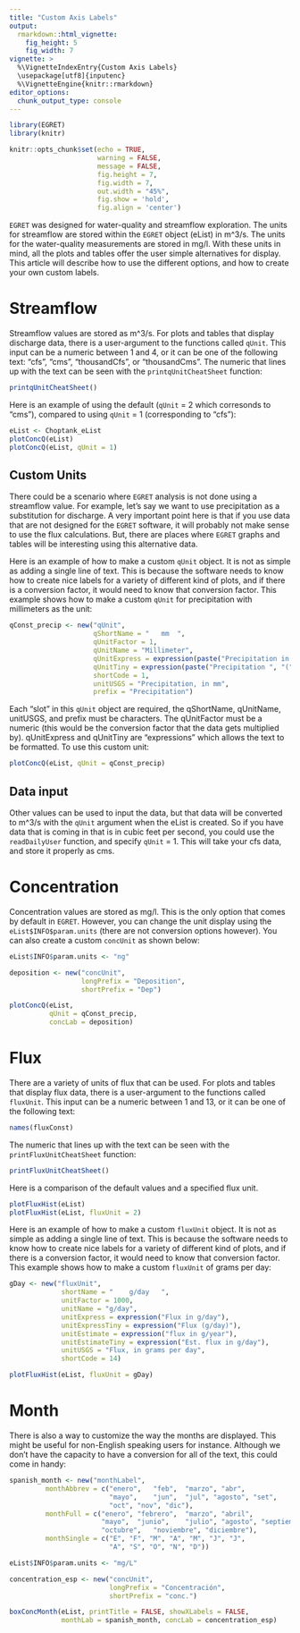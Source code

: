 ```yaml
---
title: "Custom Axis Labels"
output: 
  rmarkdown::html_vignette:
    fig_height: 5
    fig_width: 7
vignette: >
  %\VignetteIndexEntry{Custom Axis Labels}
  \usepackage[utf8]{inputenc}
  %\VignetteEngine{knitr::rmarkdown}
editor_options: 
  chunk_output_type: console
---
```


```r
library(EGRET)
library(knitr)

knitr::opts_chunk$set(echo = TRUE, 
                      warning = FALSE, 
                      message = FALSE,
                      fig.height = 7,
                      fig.width = 7,
                      out.width = "45%",
                      fig.show = 'hold',
                      fig.align = 'center')
```

`EGRET` was designed for water-quality and streamflow exploration. The units for streamflow are stored within the `EGRET` object (eList) in m^3/s. The units for the water-quality measurements are stored in mg/l. With these units in mind, all the plots and tables offer the user simple alternatives for display. This article will describe how to use the different options, and how to create your own custom labels.

# Streamflow

Streamflow values are stored as m^3/s. For plots and tables that display discharge data, there is a user-argument to the functions called `qUnit`. This input can be a numeric between 1 and 4, or it can be one of the following text: "cfs", "cms", "thousandCfs", or "thousandCms". The numeric that lines up with the text can be seen with the `printqUnitCheatSheet` function:

```r
printqUnitCheatSheet()
```

Here is an example of using the default (`qUnit` = 2 which corresonds to "cms"), compared to using `qUnit` = 1 (corresponding to "cfs"):

```r
eList <- Choptank_eList
plotConcQ(eList)
plotConcQ(eList, qUnit = 1)
```

## Custom Units

There could be a scenario where `EGRET` analysis is not done using a streamflow value. For example, let's say we want to use precipitation as a substitution for discharge. A very important point here is that if you use data that are not designed for the `EGRET` software, it will probably not make sense to use the flux calculations. But, there are places where `EGRET` graphs and tables will be interesting using this alternative data. 

Here is an example of how to make a custom `qUnit` object. It is not as simple as adding a single line of text. This is because the software needs to know how to create nice labels for a variety of different kind of plots, and if there is a conversion factor, it would need to know that conversion factor. This example shows how to make a custom `qUnit` for precipitation with millimeters as the unit:

```r
qConst_precip <- new("qUnit",
                     qShortName = "   mm  ",
                     qUnitFactor = 1,
                     qUnitName = "Millimeter",
                     qUnitExpress = expression(paste("Precipitation in ",mm)),
                     qUnitTiny = expression(paste("Precipitation ", "(", mm, ")")),
                     shortCode = 1,
                     unitUSGS = "Precipitation, in mm",
                     prefix = "Precipitation")

```

Each "slot" in this `qUnit` object are required, the qShortName, qUnitName, unitUSGS, and prefix must be characters. The qUnitFactor must be a numeric (this would be the conversion factor that the data gets multiplied by). qUnitExpress and qUnitTiny are "expressions" which allows the text to be formatted. To use this custom unit:

```r
plotConcQ(eList, qUnit = qConst_precip)
```

## Data input

Other values can be used to input the data, but that data will be converted to m^3/s with the `qUnit` argument when the eList is created. So if you have data that is coming in that is in cubic feet per second, you could use the `readDailyUser` function, and specify `qUnit` = 1. This will take your cfs data, and store it properly as cms.

# Concentration

Concentration values are stored as mg/l. This is the only option that comes by default in `EGRET`. However, you can change the unit display using the `eList$INFO$param.units` (there are not conversion options however). You can also create a custom `concUnit` as shown below:

```r
eList$INFO$param.units <- "ng"

deposition <- new("concUnit",
                  longPrefix = "Deposition",
                  shortPrefix = "Dep")

plotConcQ(eList, 
          qUnit = qConst_precip,
          concLab = deposition)

```

# Flux

There are a variety of units of flux that can be used. For plots and tables that display flux data, there is a user-argument to the functions called `fluxUnit`. This input can be a numeric between 1 and 13, or it can be one of the following text: 

```r
names(fluxConst)
```

The numeric that lines up with the text can be seen with the `printFluxUnitCheatSheet` function:

```r
printFluxUnitCheatSheet()
```

Here is a comparison of the default values and a specified flux unit.

```r
plotFluxHist(eList)
plotFluxHist(eList, fluxUnit = 2)
```

Here is an example of how to make a custom `fluxUnit` object. It is not as simple as adding a single line of text. This is because the software needs to know how to create nice labels for a variety of different kind of plots, and if there is a conversion factor, it would need to know that conversion factor. This example shows how to make a custom `fluxUnit` of grams per day:

```r
gDay <- new("fluxUnit",
             shortName = "    g/day   ",
             unitFactor = 1000,
             unitName = "g/day",
             unitExpress = expression("Flux in g/day"),
             unitExpressTiny = expression("Flux (g/day)"),
             unitEstimate = expression("flux in g/year"),
             unitEstimateTiny = expression("Est. flux in g/day"),
             unitUSGS = "Flux, in grams per day",
             shortCode = 14)

plotFluxHist(eList, fluxUnit = gDay)

```

# Month

There is also a way to customize the way the months are displayed. This might be useful for non-English speaking users for instance. Although we don't have the capacity to have a conversion for all of the text, this could come in handy:

```r
spanish_month <- new("monthLabel",
         monthAbbrev = c("enero",	"feb", 	"marzo", "abr",
                         "mayo",	"jun",	"jul", "agosto", "set",
                         "oct",	"nov", "dic"),
         monthFull = c("enero",	"febrero", 	"marzo", "abril",
                       "mayo",	"junio",	"julio", "agosto", "septiembre",
                       "octubre",	"noviembre", "diciembre"),
         monthSingle = c("E", "F", "M", "A", "M", "J", "J",
                         "A", "S", "O", "N", "D"))

eList$INFO$param.units <- "mg/L"

concentration_esp <- new("concUnit",
                         longPrefix = "Concentración",
                         shortPrefix = "conc.")

boxConcMonth(eList, printTitle = FALSE, showXLabels = FALSE,
             monthLab = spanish_month, concLab = concentration_esp)

```
